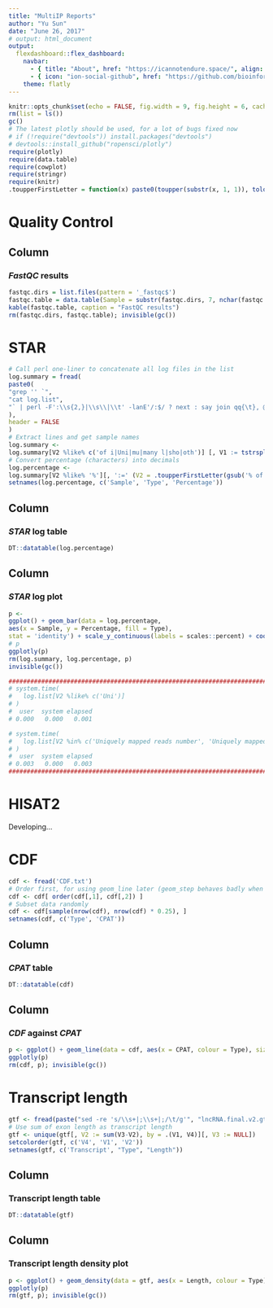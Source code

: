 ```yaml
---
title: "MultiIP Reports"
author: "Yu Sun"
date: "June 26, 2017"
# output: html_document
output:
  flexdashboard::flex_dashboard:
    navbar:
      - { title: "About", href: "https://icannotendure.space/", align: right }
      - { icon: "ion-social-github", href: "https://github.com/bioinformatist/multiIP", align: right }
    theme: flatly
---
```


```r
knitr::opts_chunk$set(echo = FALSE, fig.width = 9, fig.height = 6, cache = FALSE, message = FALSE, warning=FALSE)
rm(list = ls())
gc()
# The latest plotly should be used, for a lot of bugs fixed now
# if (!require("devtools")) install.packages("devtools")
# devtools::install_github("ropensci/plotly")
require(plotly)
require(data.table)
require(cowplot)
require(stringr)
require(knitr)
.toupperFirstLetter = function(x) paste0(toupper(substr(x, 1, 1)), tolower(substring(x, 2)))
```

Quality Control
===================================== 

Column
-------------------------------------

### *FastQC* results

```r
fastqc.dirs = list.files(pattern = '_fastqc$')
fastqc.table = data.table(Sample = substr(fastqc.dirs, 7, nchar(fastqc.dirs)-7), HTML = paste0('[', substr(fastqc.dirs, 7, nchar(fastqc.dirs)-7), '](', paste0(fastqc.dirs, "/fastqc_report.html"), ')'), Summary = paste0('[', substr(fastqc.dirs, 7, nchar(fastqc.dirs)-7), '](', paste0(fastqc.dirs, "/summary.txt"), ')'), Details = paste0('[', substr(fastqc.dirs, 7, nchar(fastqc.dirs)-7), '](', paste0(fastqc.dirs, "/fastqc_data.txt"), ')'))
kable(fastqc.table, caption = "FastQC results")
rm(fastqc.dirs, fastqc.table); invisible(gc())
```

STAR {data-navmenu="Aligning"}
===================================== 

```r
# Call perl one-liner to concatenate all log files in the list
log.summary = fread(
paste0(
"grep '' `",
"cat log.list",
"` | perl -F':\\s{2,}|\\s\\|\\t' -lanE'/:$/ ? next : say join qq{\t}, @F'"
),
header = FALSE
)
# Extract lines and get sample names
log.summary <-
log.summary[V2 %like% c('of i|Uni|mu|many l|sho|oth')] [, V1 := tstrsplit(V1, '\\.')[[1]]]
# Convert percentage (characters) into decimals
log.percentage <-
log.summary[V2 %like% '%'][, ':=' (V2 = .toupperFirstLetter(gsub('% of reads | reads %', '', V2)), V3 = as.numeric(sub("%", "", V3, fixed = TRUE)) / 100)]
setnames(log.percentage, c('Sample', 'Type', 'Percentage'))
```

Column 
-------------------------------------

### *STAR* log table

```r
DT::datatable(log.percentage)
```

Column 
-------------------------------------

### *STAR* log plot

```r
p <-
ggplot() + geom_bar(data = log.percentage,
aes(x = Sample, y = Percentage, fill = Type),
stat = 'identity') + scale_y_continuous(labels = scales::percent) + coord_flip()
# p
ggplotly(p)
rm(log.summary, log.percentage, p)
invisible(gc())

##############################################################################################################################
# system.time(
#   log.list[V2 %like% c('Uni')]
# )
#  user  system elapsed
# 0.000   0.000   0.001

# system.time(
#   log.list[V2 %in% c('Uniquely mapped reads number', 'Uniquely mapped reads %')]
# )
#  user  system elapsed
# 0.003   0.000   0.003
##############################################################################################################################
```

HISAT2 {data-navmenu="Aligning"}
=====================================

Developing...

CDF {data-navmenu="Annotation"}
=====================================

```r
cdf <- fread('CDF.txt')
# Order first, for using geom_line later (geom_step behaves badly when calling plotly, see https://github.com/ropensci/plotly/issues/1030)
cdf <- cdf[ order(cdf[,1], cdf[,2]) ]
# Subset data randomly
cdf <- cdf[sample(nrow(cdf), nrow(cdf) * 0.25), ]
setnames(cdf, c('Type', 'CPAT'))
```

Column
-------------------------------------

### *CPAT* table

```r
DT::datatable(cdf)
```

Column
-------------------------------------

### *CDF* against *CPAT*

```r
p <- ggplot() + geom_line(data = cdf, aes(x = CPAT, colour = Type), size = 2, stat = 'ecdf') + scale_x_continuous(expand  = c(.01, 0)) + scale_y_continuous(expand = c(0, 0)) + labs(x = 'Coding Probablity(CPAT)', title = "Coding Potential", y = "CDF") + scale_color_manual(values = c("#FFA500", "#3A5FCD", "#EE2C2C")) + geom_hline(yintercept = 1, colour = "grey",linetype = "dashed",size = 1)
ggplotly(p)
rm(cdf, p); invisible(gc())
```

Transcript length {data-navmenu="Annotation"}
=====================================

```r
gtf <- fread(paste("sed -re 's/\\s+|;\\s+|;/\t/g'", "lncRNA.final.v2.gtf", "| cut -f2,4,5,12"))
# Use sum of exon length as transcript length
gtf <- unique(gtf[, V2 := sum(V3-V2), by = .(V1, V4)][, V3 := NULL])
setcolorder(gtf, c('V4', 'V1', 'V2'))
setnames(gtf, c('Transcript', "Type", "Length"))
```

Column
-------------------------------------

### Transcript length table

```r
DT::datatable(gtf)
```

Column
-------------------------------------

### Transcript length density plot

```r
p <- ggplot() + geom_density(data = gtf, aes(x = Length, colour = Type)) + xlab('Transcript length') + ylab('Density') + scale_x_continuous(expand = c(0.01, 0)) + scale_y_continuous(expand = c(0.01, 0))
ggplotly(p)
rm(gtf, p); invisible(gc())
```


